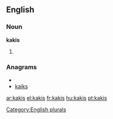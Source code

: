 ==English==

===Noun===
'''kakis'''

# {{plural of|[[kaki]]}}

===Anagrams===
* {{alphagram|aikks}}
* [[kaiks#English|kaiks]]

[[Category:English plurals]]

[[ar:kakis]]
[[el:kakis]]
[[fr:kakis]]
[[hu:kakis]]
[[pt:kakis]]